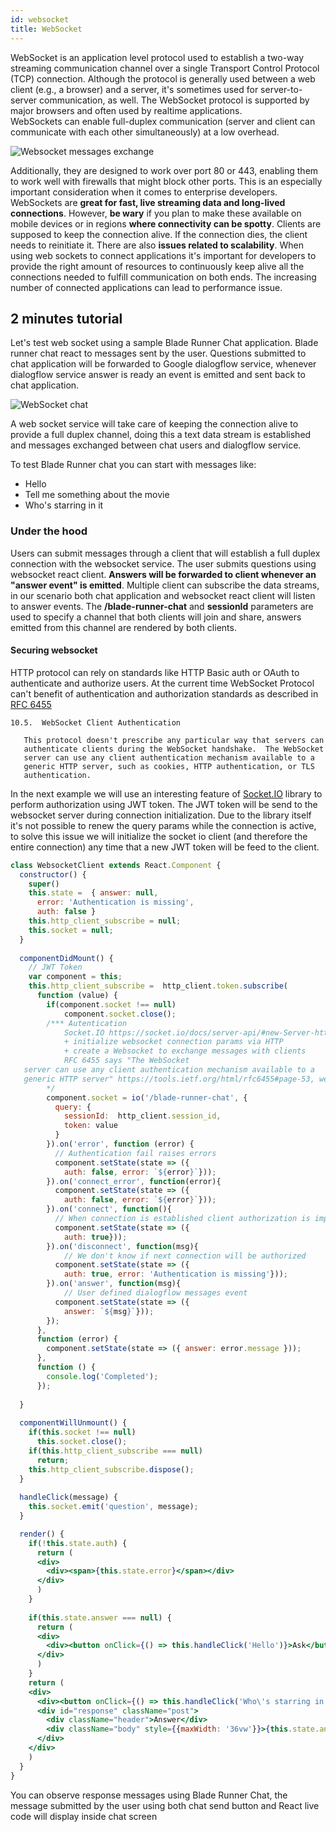 ```yaml
---
id: websocket
title: WebSocket
---
```


WebSocket is an application level protocol used to establish a two-way streaming communication channel over a single Transport Control Protocol (TCP) connection. Although the protocol is generally used between a web client (e.g., a browser) and a server, it's sometimes used for server-to-server communication, as well. 
The WebSocket protocol is supported by major browsers and often used by realtime applications.  
WebSockets can enable full-duplex communication (server and client can communicate with each other simultaneously) at a low overhead. 

![Websocket messages exchange](/img/api/websocket.gif)

Additionally, they are designed to work over port 80 or 443, enabling them to work well with firewalls that might block other ports. This is an especially important consideration when it comes to enterprise developers. WebSockets are **great for fast, live streaming data and long-lived connections**. However, **be wary** if you plan to make these available on mobile devices or in regions **where connectivity can be spotty**. Clients are supposed to keep the connection alive. If the connection dies, the client needs to reinitiate it. There are also **issues related to scalability**. When using web sockets to connect applications it's important for developers to provide the right amount of resources to continuously keep alive all the connections needed to fulfill communication on both ends. The increasing number of connected applications can lead to performance issue.

## 2 minutes tutorial

Let's test web socket using a sample Blade Runner Chat application. Blade runner chat react to messages sent by the user. Questions submitted to chat application will be forwarded to Google dialogflow service, whenever dialogflow service answer is ready an event is emitted and sent back to chat application.

![WebSocket chat](/img/api/websocket.svg)

A web socket service will take care of keeping the connection alive to provide a full duplex channel, doing this a text data stream is established and messages exchanged between chat users and dialogflow service. 

To test Blade Runner chat you can start with messages like:

- Hello
- Tell me something about the movie
- Who's starring in it

### Under the hood

Users can submit messages through a  client that will establish a full duplex connection with the websocket service. The user submits questions using websocket react client. **Answers will be forwarded to client whenever an "answer event" is emitted**. Multiple client can subscribe the data streams, in our scenario both chat application and websocket react client will listen to answer events. The **/blade-runner-chat**  and **sessionId** parameters are used to specify a channel that both clients will join and share, answers emitted from this channel are rendered by both clients.

#### Securing websocket

HTTP protocol can rely on standards like HTTP Basic auth or OAuth to authenticate and authorize users. At the current time WebSocket Protocol can't benefit of authentication and authorization standards as described in [RFC 6455](https://tools.ietf.org/html/rfc6455#page-53)

```
10.5.  WebSocket Client Authentication

   This protocol doesn't prescribe any particular way that servers can
   authenticate clients during the WebSocket handshake.  The WebSocket
   server can use any client authentication mechanism available to a
   generic HTTP server, such as cookies, HTTP authentication, or TLS
   authentication.
```

In the next example we will use an interesting feature of [Socket.IO](https://socket.io/docs/client-api/#With-query-parameters) library to perform authorization using JWT token. The JWT token will be send to the websocket server during connection initialization. Due to the library itself it's not possible to renew the query params while the connection is active, to solve this issue we will initialize the socket io client (and therefore the entire connection) any time that a new JWT token will be feed to the client.

```jsx live
class WebsocketClient extends React.Component {
  constructor() {
    super()
    this.state =  { answer: null, 
      error: 'Authentication is missing',
      auth: false }
    this.http_client_subscribe = null;
    this.socket = null;     
  }
  
  componentDidMount() {
    // JWT Token
    var component = this;
    this.http_client_subscribe =  http_client.token.subscribe(
      function (value) {
        if(component.socket !== null)
            component.socket.close();
        /*** Autentication
        	Socket.IO https://socket.io/docs/server-api/#new-Server-httpServer-options is using distinct connections to:
        	+ initialize websocket connection params via HTTP
        	+ create a Websocket to exchange messages with clients
        	RFC 6455 says "The WebSocket
   server can use any client authentication mechanism available to a
   generic HTTP server" https://tools.ietf.org/html/rfc6455#page-53, we will use Socket.IO HTTP connection to authenticate clients
        */
        component.socket = io('/blade-runner-chat', {
          query: {
            sessionId:  http_client.session_id,
            token: value
          }          
        }).on('error', function (error) { 
          // Authentication fail raises errors
          component.setState(state => ({
            auth: false, error: `${error}`}));
        }).on('connect_error', function(error){
          component.setState(state => ({
            auth: false, error: `${error}`}));
        }).on('connect', function(){
          // When connection is established client authorization is implicit 
          component.setState(state => ({
            auth: true}));
        }).on('disconnect', function(msg){
        	// We don't know if next connection will be authorized
          component.setState(state => ({
            auth: true, error: 'Authentication is missing'}));
        }).on('answer', function(msg){
        	// User defined dialogflow messages event
          component.setState(state => ({
            answer: `${msg}`})); 
        });         
      },
      function (error) {
        component.setState(state => ({ answer: error.message }));
      },
      function () {
        console.log('Completed');
      });     
      
  }  
  
  componentWillUnmount() {
    if(this.socket !== null)
      this.socket.close();
    if(this.http_client_subscribe === null)
      return;
    this.http_client_subscribe.dispose();    
  }    
  
  handleClick(message) {
    this.socket.emit('question', message);
  }  

  render() {
    if(!this.state.auth) {
      return (
      <div>
        <div><span>{this.state.error}</span></div>
      </div>
      )
    }
 
    if(this.state.answer === null) {
      return (
      <div>
        <div><button onClick={() => this.handleClick('Hello')}>Ask</button> <span>Hello</span></div>
      </div>
      )
    }
    return (
    <div>
      <div><button onClick={() => this.handleClick('Who\'s starring in it')}>Ask</button> <span>Who's starring in it</span></div>
      <div id="response" className="post">
        <div className="header">Answer</div>
        <div className="body" style={{maxWidth: '36vw'}}>{this.state.answer}</div>
      </div>
    </div>
    )
  }
}
```

You can observe response messages using Blade Runner Chat, the message submitted by the user using both chat send button and React live code will display inside chat screen


<ChatWebsocket></ChatWebsocket>